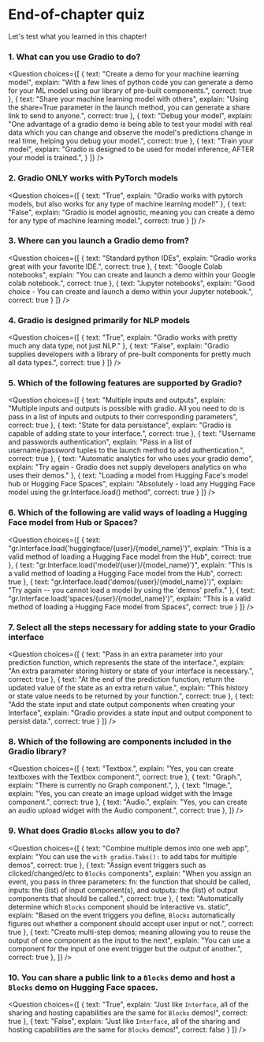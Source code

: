 <!-- DISABLE-FRONTMATTER-SECTIONS -->

# End-of-chapter quiz

Let's test what you learned in this chapter!

### 1. What can you use Gradio to do?

<Question
	choices={[
        {
			text: "Create a demo for your machine learning model",
			explain: "With a few lines of python code you can generate a demo for your ML model using our library of pre-built components.",
			correct: true
		},
		{
			text: "Share your machine learning model with others",
			explain: "Using the share=True parameter in the launch method, you can generate a share link to send to anyone.",
            correct: true
		},
		{
			text: "Debug your model",
			explain: "One advantage of a gradio demo is being able to test your model with real data which you can change and observe the model's predictions change in real time, helping you debug your model.",
			correct: true
		},
		{
			text: "Train your model",
			explain: "Gradio is designed to be used for model inference, AFTER your model is trained.",
		}
	]}
/>

### 2. Gradio ONLY works with PyTorch models

<Question
	choices={[
        {
			text: "True",
			explain: "Gradio works with pytorch models, but also works for any type of machine learning model!"
        },
        {
			text: "False",
			explain: "Gradio is model agnostic, meaning you can create a demo for any type of machine learning model.",
			correct: true
        }
	]}
/>

### 3. Where can you launch a Gradio demo from?

<Question
	choices={[
        {
			text: "Standard python IDEs",
			explain: "Gradio works great with your favorite IDE.",
            correct: true
        },
        {
			text: "Google Colab notebooks",
			explain: "You can create and launch a demo within your Google colab notebook.",
			correct: true
        },
        {
			text: "Jupyter notebooks",
			explain: "Good choice - You can create and launch a demo within your Jupyter notebook.",
			correct: true
        }
	]}
/>

### 4. Gradio is designed primarily for NLP models

<Question
	choices={[
        {
			text: "True",
			explain: "Gradio works with pretty much any data type, not just NLP."
        },
        {
			text: "False",
			explain: "Gradio supplies developers with a library of pre-built components for pretty much all data types.",
            correct: true
        }
	]}
/>

### 5. Which of the following features are supported by Gradio?

<Question
	choices={[
        {
			text: "Multiple inputs and outputs",
			explain: "Multiple inputs and outputs is possible with gradio. All you need to do is pass in a list of inputs and outputs to their corresponding parameters",
            correct: true
        },
        {
			text: "State for data persistance",
			explain: "Gradio is capable of adding state to your interface.",
			correct: true
        },
        {
			text: "Username and passwords authentication",
			explain: "Pass in a list of username/password tuples to the launch method to add authentication.",
			correct: true
        },
        {
			text: "Automatic analytics for who uses your gradio demo",
			explain: "Try again - Gradio does not supply developers analytics on who uses their demos."
        },
        {
			text: "Loading a model from Hugging Face's model hub or Hugging Face Spaces",
			explain: "Absolutely - load any Hugging Face model using the gr.Interface.load() method",
			correct: true
        }
	]}
/>

### 6. Which of the following are valid ways of loading a Hugging Face model from Hub or Spaces?

<Question
	choices={[
        {
			text: "gr.Interface.load('huggingface/{user}/{model_name}')",
			explain: "This is a valid method of loading a Hugging Face model from the Hub",
            correct: true
        },
        {
			text: "gr.Interface.load('model/{user}/{model_name}')",
			explain: "This is a valid method of loading a Hugging Face model from the Hub",
			correct: true
        },
        {
			text: "gr.Interface.load('demos/{user}/{model_name}')",
			explain: "Try again -- you cannot load a model by using the 'demos' prefix."
        },
        {
			text: "gr.Interface.load('spaces/{user}/{model_name}')",
			explain: "This is a valid method of loading a Hugging Face model from Spaces",
			correct: true
        }
	]}
/>

### 7. Select all the steps necessary for adding state to your Gradio interface

<Question
	choices={[
        {
			text: "Pass in an extra parameter into your prediction function, which represents the state of the interface.",
			explain: "An extra parameter storing history or state of your interface is necessary.",
            correct: true
        },
        {
			text: "At the end of the prediction function, return the updated value of the state as an extra return value.",
			explain: "This history or state value needs to be returned by your function.",
            correct: true
        },
        {
			text: "Add the state input and state output components when creating your Interface",
			explain: "Gradio provides a state input and output component to persist data.",
            correct: true
        }
	]}
/>

### 8. Which of the following are components included in the Gradio library?

<Question
	choices={[
        {
			text: "Textbox.",
			explain: "Yes, you can create textboxes with the Textbox component.",
            correct: true
        },
        {
			text: "Graph.",
			explain: "There is currently no Graph component.",
        },
        {
			text: "Image.",
			explain: "Yes, you can create an image upload widget with the Image component.",
            correct: true
        },
        {
			text: "Audio.",
			explain: "Yes, you can create an audio upload widget with the Audio component.",
            correct: true
        },
	]}
/>

### 9. What does Gradio `Blocks` allow you to do?

<Question
	choices={[
        {
			text: "Combine multiple demos into one web app",
			explain: "You can use the `with gradio.Tabs():` to add tabs for multiple demos",
			correct: true
        },
        {
			text: "Assign event triggers such as clicked/changed/etc to `Blocks` components",
			explain: "When you assign an event, you pass in three parameters: fn: the function that should be called, inputs: the (list) of input component(s), and outputs: the (list) of output components that should be called.",
			correct: true
        },
        {
			text: "Automatically determine which `Blocks` component should be interactive vs. static",
			explain: "Based on the event triggers you define, `Blocks` automatically figures out whether a component should accept user input or not.",
			correct: true
        },
		 {
			text: "Create multi-step demos; meaning allowing you to reuse the output of one component as the input to the next",
			explain: "You can use a component for the input of one event trigger but the output of another.",
            correct: true
        },
	]}
/>

### 10. You can share a public link to a `Blocks` demo and host a `Blocks` demo on Hugging Face spaces.

<Question
	choices={[
        {
			text: "True",
			explain: "Just like `Interface`, all of the sharing and hosting capabilities are the same for `Blocks` demos!",
			correct: true
        },
        {
			text: "False",
			explain: "Just like `Interface`, all of the sharing and hosting capabilities are the same for `Blocks` demos!",
			correct: false
        }
	]}
/>